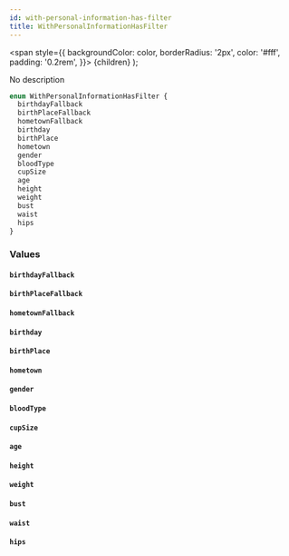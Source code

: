 ```yaml
---
id: with-personal-information-has-filter
title: WithPersonalInformationHasFilter
---
```


<span
style={{
      backgroundColor: color,
      borderRadius: '2px',
      color: '#fff',
      padding: '0.2rem',
    }}>
{children}
</span>
);

No description

```graphql
enum WithPersonalInformationHasFilter {
  birthdayFallback
  birthPlaceFallback
  hometownFallback
  birthday
  birthPlace
  hometown
  gender
  bloodType
  cupSize
  age
  height
  weight
  bust
  waist
  hips
}
```

### Values

#### `birthdayFallback`

#### `birthPlaceFallback`

#### `hometownFallback`

#### `birthday`

#### `birthPlace`

#### `hometown`

#### `gender`

#### `bloodType`

#### `cupSize`

#### `age`

#### `height`

#### `weight`

#### `bust`

#### `waist`

#### `hips`
